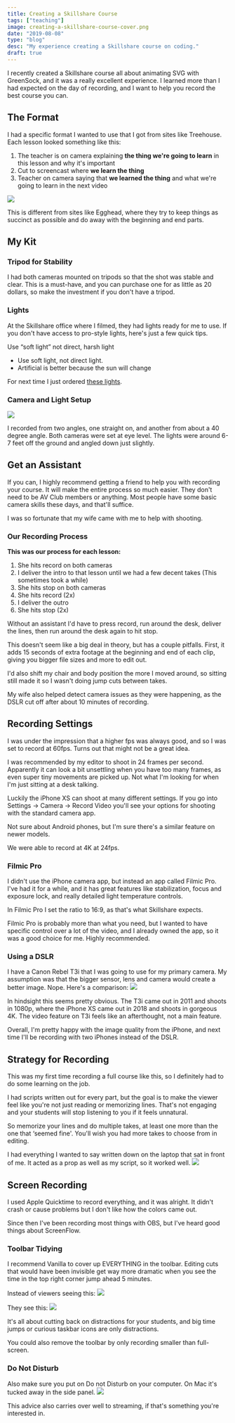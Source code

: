 ```yaml
---
title: Creating a Skillshare Course
tags: ["teaching"]
image: creating-a-skillshare-course-cover.png
date: "2019-08-08"
type: "blog"
desc: "My experience creating a Skillshare course on coding."
draft: true
---
```


I recently created a Skillshare course all about animating SVG with GreenSock, and it was a really excellent experience. I learned more than I had expected on the day of recording, and I want to help you record the best course you can.

## The Format

I had a specific format I wanted to use that I got from sites like Treehouse. Each lesson looked something like this:

1. The teacher is on camera explaining **the thing we're going to learn** in this lesson and why it's important
2. Cut to screencast where **we learn the thing**
3. Teacher on camera saying that **we learned the thing** and what we're going to learn in the next video

![](/images/creating-a-skillshare-course/lesson-steps.jpg)

This is different from sites like Egghead, where they try to keep things as succinct as possible and do away with the beginning and end parts.

## My Kit

### Tripod for Stability

I had both cameras mounted on tripods so that the shot was stable and clear. This is a must-have, and you can purchase one for as little as 20 dollars, so make the investment if you don't have a tripod.

### Lights

At the Skillshare office where I filmed, they had lights ready for me to use. If you don't have access to pro-style lights, here's just a few quick tips.

Use “soft light” not direct, harsh light

- Use soft light, not direct light.
- Artificial is better because the sun will change

For next time I just ordered [these lights](https://smile.amazon.com/gp/product/B07NBP6D98/).

### Camera and Light Setup

![](/images/creating-a-skillshare-course/camera-setup.png)

I recorded from two angles, one straight on, and another from about a 40 degree angle. Both cameras were set at eye level. The lights were around 6-7 feet off the ground and angled down just slightly.

## Get an Assistant

If you can, I highly recommend getting a friend to help you with recording your course. It will make the entire process so much easier. They don't need to be AV Club members or anything. Most people have some basic camera skills these days, and that'll suffice.

I was so fortunate that my wife came with me to help with shooting.

### Our Recording Process

**This was our process for each lesson:**

1. She hits record on both cameras
2. I deliver the intro to that lesson until we had a few decent takes (This sometimes took a while)
3. She hits stop on both cameras
4. She hits record (2x)
5. I deliver the outro
6. She hits stop (2x)

Without an assistant I'd have to press record, run around the desk, deliver the lines, then run around the desk again to hit stop.

This doesn't seem like a big deal in theory, but has a couple pitfalls. First, it adds 15 seconds of extra footage at the beginning and end of each clip, giving you bigger file sizes and more to edit out.

I'd also shift my chair and body position the more I moved around, so sitting still made it so I wasn't doing jump cuts between takes.

My wife also helped detect camera issues as they were happening, as the DSLR cut off after about 10 minutes of recording.

## Recording Settings

I was under the impression that a higher fps was always good, and so I was set to record at 60fps. Turns out that might not be a great idea.

I was recommended by my editor to shoot in 24 frames per second. Apparently it can look a bit unsettling when you have too many frames, as even super tiny movements are picked up. Not what I'm looking for when I'm just sitting at a desk talking.

Luckily the iPhone XS can shoot at many different settings. If you go into Settings -> Camera -> Record Video you'll see your options for shooting with the standard camera app.

Not sure about Android phones, but I'm sure there's a similar feature on newer models.

We were able to record at 4K at 24fps.

### Filmic Pro

I didn't use the iPhone camera app, but instead an app called Filmic Pro. I've had it for a while, and it has great features like stabilization, focus and exposure lock, and really detailed light temperature controls.

In Filmic Pro I set the ratio to 16:9, as that's what Skillshare expects.

Filmic Pro is probably more than what you need, but I wanted to have specific control over a lot of the video, and I already owned the app, so it was a good choice for me. Highly recommended.

### Using a DSLR

I have a Canon Rebel T3i that I was going to use for my primary camera. My assumption was that the bigger sensor, lens and camera would create a better image. Nope. Here's a comparison:
![](/images/creating-a-skillshare-course/comparison.jpg)

In hindsight this seems pretty obvious. The T3i came out in 2011 and shoots in 1080p, where the iPhone XS came out in 2018 and shoots in gorgeous 4K. The video feature on T3i feels like an afterthought, not a main feature.

Overall, I'm pretty happy with the image quality from the iPhone, and next time I'll be recording with two iPhones instead of the DSLR.

## Strategy for Recording

This was my first time recording a full course like this, so I definitely had to do some learning on the job.

I had scripts written out for every part, but the goal is to make the viewer feel like you're not just reading or memorizing lines. That's not engaging and your students will stop listening to you if it feels unnatural.

So memorize your lines and do multiple takes, at least one more than the one that ‘seemed fine'. You'll wish you had more takes to choose from in editing.

I had everything I wanted to say written down on the laptop that sat in front of me. It acted as a prop as well as my script, so it worked well.
![](/images/creating-a-skillshare-course/1E30B5F8-2D1E-49DE-A69C-415AAF1B127E.png)

## Screen Recording

I used Apple Quicktime to record everything, and it was alright. It didn't crash or cause problems but I don't like how the colors came out.

Since then I've been recording most things with OBS, but I've heard good things about ScreenFlow.

### Toolbar Tidying

I recommend Vanilla to cover up EVERYTHING in the toolbar. Editing cuts that would have been invisible get way more dramatic when you see the time in the top right corner jump ahead 5 minutes.

Instead of viewers seeing this:
![](/images/creating-a-skillshare-course/3AAD45F6-3829-40F8-A20F-45A2FD5AB75E.png)

They see this:
![](/images/creating-a-skillshare-course/24FD2CB8-0BB3-4076-9AF6-473A1AC3CEAD.png)

It's all about cutting back on distractions for your students, and big time jumps or curious taskbar icons are only distractions.

You could also remove the toolbar by only recording smaller than full-screen.

### Do Not Disturb

Also make sure you put on Do not Disturb on your computer. On Mac it's tucked away in the side panel.
![](/images/creating-a-skillshare-course/D476E81D-D335-4D3F-BB98-056BDFE9ED24.png)

This advice also carries over well to streaming, if that's something you're interested in.
